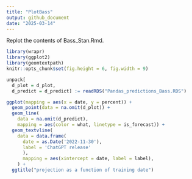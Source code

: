 ```yaml
---
title: "PlotBass"
output: github_document
date: "2025-03-14"
---
```


Replot the contents of Bass_Stan.Rmd.

```r
library(wrapr)
library(ggplot2)
library(geomtextpath)
knitr::opts_chunk$set(fig.height = 6, fig.width = 9)
```

```r
unpack[
  d_plot = d_plot, 
  d_predict = d_predict] := readRDS("Pandas_predictions_Bass.RDS")
```


```r
ggplot(mapping = aes(x = date, y = percent)) +
  geom_point(data = na.omit(d_plot)) +
  geom_line(
    data = na.omit(d_predict),
    mapping = aes(color = what, linetype = is_forecast)) +
  geom_textvline(
    data = data.frame(
      date = as.Date('2022-11-30'),
      label = 'ChatGPT release'
      ),
      mapping = aes(xintercept = date, label = label),
    ) + 
  ggtitle("projection as a function of training date")
```
